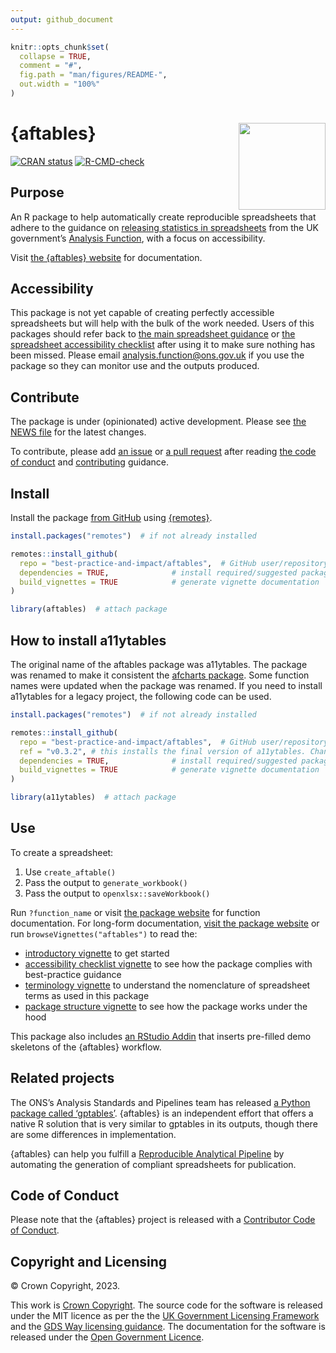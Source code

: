```yaml
---
output: github_document
---
```


<!-- README.md is generated from README.Rmd. Please edit that file -->

```r
knitr::opts_chunk$set(
  collapse = TRUE,
  comment = "#",
  fig.path = "man/figures/README-",
  out.width = "100%"
)
```

# {aftables} <a href="https://best-practice-and-impact.github.io/aftables/"><img src="man/figures/logo.png" align="right" height="139"/></a>

<!-- badges: start -->
[![CRAN
status](https://www.r-pkg.org/badges/version/aftables)](https://CRAN.R-project.org/package=aftables)
[![R-CMD-check](https://github.com/best-practice-and-impact/aftables/actions/workflows/R-CMD-check.yaml/badge.svg)](https://github.com/best-practice-and-impact/aftables/actions/workflows/R-CMD-check.yaml)
<!-- badges: end -->

## Purpose

An R package to help automatically create reproducible spreadsheets that adhere to the guidance on [releasing statistics in spreadsheets](https://analysisfunction.civilservice.gov.uk/policy-store/releasing-statistics-in-spreadsheets/) from the UK government's [Analysis Function](https://analysisfunction.civilservice.gov.uk/), with a focus on accessibility.

Visit [the {aftables} website](https://best-practice-and-impact.github.io/aftables/) for documentation.

## Accessibility

This package is not yet capable of creating perfectly accessible spreadsheets but will help with the bulk of the work needed. Users of this packages should refer back to [the main spreadsheet guidance](https://analysisfunction.civilservice.gov.uk/policy-store/releasing-statistics-in-spreadsheets/) or [the spreadsheet accessibility checklist](https://analysisfunction.civilservice.gov.uk/policy-store/making-spreadsheets-accessible-a-brief-checklist-of-the-basics/) after using it to make sure nothing has been missed. Please email [analysis.function@ons.gov.uk](mailto:analysis.function@ons.gov.uk) if you use the package so they can monitor use and the outputs produced.

## Contribute

The package is under (opinionated) active development. Please see [the NEWS file](https://best-practice-and-impact.github.io/aftables/news/index.html) for the latest changes. 

To contribute, please add [an issue](https://github.com/best-practice-and-impact/aftables/issues) or [a pull request](https://github.com/best-practice-and-impact/aftables/pulls) after reading [the code of conduct](https://github.com/best-practice-and-impact/aftables/blob/main/CODE_OF_CONDUCT.md) and [contributing](https://github.com/best-practice-and-impact/aftables/blob/main/.github/CONTRIBUTING.md) guidance. 

## Install

Install the package [from GitHub](https://github.com/best-practice-and-impact/aftables) using [{remotes}](https://remotes.r-lib.org/).

```r
install.packages("remotes")  # if not already installed

remotes::install_github(
  repo = "best-practice-and-impact/aftables",  # GitHub user/repository
  dependencies = TRUE,              # install required/suggested packages
  build_vignettes = TRUE            # generate vignette documentation
)

library(aftables)  # attach package
```


## How to install a11ytables

The original name of the aftables package was a11ytables. The package was renamed to make it consistent the [afcharts package](https://github.com/best-practice-and-impact/afcharts). Some function names were updated when the package was renamed. If you need to install a11ytables for a legacy project, the following code can be used.

```r
install.packages("remotes")  # if not already installed

remotes::install_github(
  repo = "best-practice-and-impact/aftables",  # GitHub user/repository
  ref = "v0.3.2", # this installs the final version of a11ytables. Change if you need an earlier version.
  dependencies = TRUE,              # install required/suggested packages
  build_vignettes = TRUE            # generate vignette documentation
)

library(a11ytables)  # attach package
```

## Use

To create a spreadsheet:

1. Use `create_aftable()`
1. Pass the output to `generate_workbook()`
1. Pass the output to `openxlsx::saveWorkbook()`

Run `?function_name` or visit [the package website](https://best-practice-and-impact.github.io/aftables/reference/index.html) for function documentation. For long-form documentation, [visit the package website](https://best-practice-and-impact.github.io/aftables/) or run `browseVignettes("aftables")` to read the:

* [introductory vignette](https://best-practice-and-impact.github.io/aftables/articles/aftables.html) to get started
* [accessibility checklist vignette](https://best-practice-and-impact.github.io/aftables/articles/checklist.html) to see how the package complies with best-practice guidance
* [terminology vignette](https://best-practice-and-impact.github.io/aftables/articles/terminology) to understand the nomenclature of spreadsheet terms as used in this package
* [package structure vignette](https://best-practice-and-impact.github.io/aftables/articles/structure) to see how the package works under the hood

This package also includes [an RStudio Addin](https://rstudio.github.io/rstudioaddins/) that inserts pre-filled demo skeletons of the {aftables} workflow.

## Related projects

The ONS's Analysis Standards and Pipelines team has released [a Python package called 'gptables'](https://github.com/best-practice-and-impact/gptables). {aftables} is an independent effort that offers a native R solution that is very similar to gptables in its outputs, though there are some differences in implementation.

{aftables} can help you fulfill a [Reproducible Analytical Pipeline](https://analysisfunction.civilservice.gov.uk/support/reproducible-analytical-pipelines/) by automating the generation of compliant spreadsheets for publication.

## Code of Conduct

Please note that the {aftables} project is released with a [Contributor Code of Conduct](https://best-practice-and-impact.github.io/aftables/CODE_OF_CONDUCT.html).

## Copyright and Licensing

© Crown Copyright, 2023.

This work is [Crown Copyright](https://www.nationalarchives.gov.uk/information-management/re-using-public-sector-information/uk-government-licensing-framework/crown-copyright/). The source code for the software is released under the MIT licence as per the the [UK Government Licensing Framework](https://www.nationalarchives.gov.uk/information-management/re-using-public-sector-information/uk-government-licensing-framework/open-government-licence/open-software-licences/) and the [GDS Way licensing guidance](https://gds-way.digital.cabinet-office.gov.uk/manuals/licensing.html). The documentation for the software is released under the [Open Government Licence](https://www.nationalarchives.gov.uk/doc/open-government-licence/version/3/).
